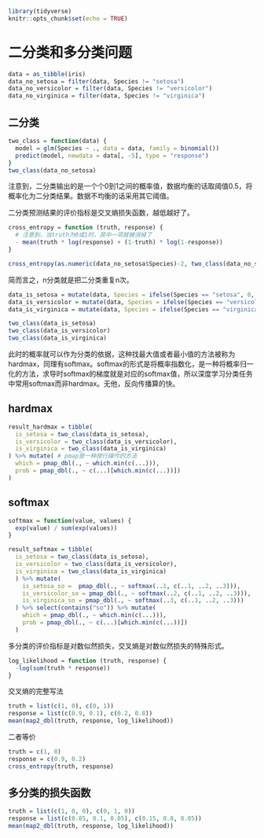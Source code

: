 
```r
library(tidyverse)
knitr::opts_chunk$set(echo = TRUE)
```

# 二分类和多分类问题

```r
data = as_tibble(iris)
data_no_setosa = filter(data, Species != "setosa")
data_no_versicolor = filter(data, Species != "versicolor")
data_no_virginica = filter(data, Species != "virginica")
```

## 二分类

```r
two_class = function(data) {
  model = glm(Species ~ ., data = data, family = binomial())
  predict(model, newdata = data[, -5], type = "response")
}
two_class(data_no_setosa)
```

注意到，二分类输出的是一个个0到1之间的概率值，数据均衡的话取阈值0.5，将概率化为二分类结果。数据不均衡的话采用其它阈值。

二分类预测结果的评价指标是交叉熵损失函数，越低越好了。

```r
cross_entropy = function (truth, response) {
  # 注意到，当truth为0或1时，其中一项就被消掉了
  - mean(truth * log(response) + (1-truth) * log(1-response)) 
}

cross_entropy(as.numeric(data_no_setosa$Species)-2, two_class(data_no_setosa))
```

简而言之，n分类就是把二分类重复n次。

```r
data_is_setosa = mutate(data, Species = ifelse(Species == "setosa", 0, 1))
data_is_versicolor = mutate(data, Species = ifelse(Species == "versicolor", 0, 1))
data_is_virginica = mutate(data, Species = ifelse(Species == "virginica", 0, 1))

two_class(data_is_setosa)
two_class(data_is_versicolor)
two_class(data_is_virginica)
```

此时的概率就可以作为分类的依据，这种找最大值或者最小值的方法被称为hardmax，同理有softmax。softmax的形式是将概率指数化，是一种将概率归一化的方法，求导时softmax的梯度就是对应的softmax值，所以深度学习分类任务中常用softmax而非hardmax。无他，反向传播算的快。

## hardmax

```r
result_hardmax = tibble(
  is_setosa = two_class(data_is_setosa), 
  is_versicolor = two_class(data_is_versicolor), 
  is_virginica = two_class(data_is_virginica)
) %>% mutate( # pmap是一种按行操作的方法
  which = pmap_dbl(., ~ which.min(c(...))), 
  prob = pmap_dbl(., ~ c(...)[which.min(c(...))])
)
```

## softmax

```r
softmax = function(value, values) {
  exp(value) / sum(exp(values))
}

result_softmax = tibble(
  is_setosa = two_class(data_is_setosa), 
  is_versicolor = two_class(data_is_versicolor), 
  is_virginica = two_class(data_is_virginica)
  ) %>% mutate(
    is_setosa_so =  pmap_dbl(., ~ softmax(..1, c(..1, ..2, ..3))), 
    is_versicolor_so = pmap_dbl(., ~ softmax(..2, c(..1, ..2, ..3))), 
    is_virginica_so = pmap_dbl(., ~ softmax(..3, c(..1, ..2, ..3)))
  ) %>% select(contains("so")) %>% mutate(
    which = pmap_dbl(., ~ which.min(c(...))), 
    prob = pmap_dbl(., ~ c(...)[which.min(c(...))])
  )
```

多分类的评价指标是对数似然损失，交叉熵是对数似然损失的特殊形式。

```r
log_likelihood = function (truth, response) {
  -log(sum(truth * response))
}
```

交叉熵的完整写法

```r
truth = list(c(1, 0), c(0, 1))
response = list(c(0.9, 0.1), c(0.2, 0.8))
mean(map2_dbl(truth, response, log_likelihood))
```

二者等价

```r
truth = c(1, 0)
response = c(0.9, 0.2)
cross_entropy(truth, response)
```

## 多分类的损失函数

```r
truth = list(c(1, 0, 0), c(0, 1, 0))
response = list(c(0.85, 0.1, 0.05), c(0.15, 0.8, 0.05))
mean(map2_dbl(truth, response, log_likelihood))
```

